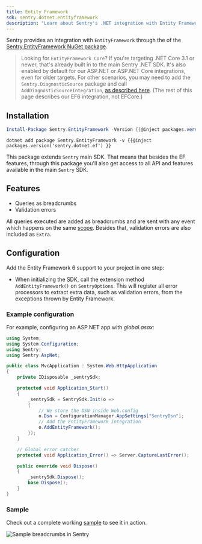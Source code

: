 ```yaml
---
title: Entity Framework
sdk: sentry.dotnet.entityframework
description: "Learn about Sentry's .NET integration with Entity Framework."
---
```


Sentry provides an integration with `EntityFramework` through the of the [Sentry.EntityFramework NuGet package](https://www.nuget.org/packages/Sentry.EntityFramework).

> Looking for `EntityFramework Core`? If you're targeting .NET Core 3.1 or newer, that's already built in to the main Sentry .NET SDK. It's also enabled by default for our ASP.NET or ASP.NET Core integrations, even for older targets. For other scenarios, you may need to add the `Sentry.DiagnosticSource` package and call `AddDiagnosticSourceIntegration`, [as described here](/platforms/dotnet/tracing/instrumentation/automatic-instrumentation/#diagnosticsource-integration). (The rest of this page describes our EF6 integration, not EFCore.)

## Installation

```powershell {tabTitle:Package Manager}
Install-Package Sentry.EntityFramework -Version {{@inject packages.version('sentry.dotnet.ef') }}
```

```shell {tabTitle:.NET Core CLI}
dotnet add package Sentry.EntityFramework -v {{@inject packages.version('sentry.dotnet.ef') }}
```

This package extends `Sentry` main SDK. That means that besides the EF features, through this package you'll also get access to all API and features available in the main `Sentry` SDK.

## Features

- Queries as breadcrumbs
- Validation errors

All queries executed are added as breadcrumbs and are sent with any event which happens on the same [scope](enriching-events/scopes/). Besides that, validation errors are also included as `Extra`.

## Configuration

Add the Entity Framework 6 support to your project in one step:

- When initializing the SDK, call the extension method `AddEntityFramework()` on `SentryOptions`. This will register all error processors to extract extra data, such as validation errors, from the exceptions thrown by Entity Framework.

### Example configuration

For example, configuring an ASP.NET app with _global.asax_:

```csharp {filename:global.asax}
using System;
using System.Configuration;
using Sentry;
using Sentry.AspNet;

public class MvcApplication : System.Web.HttpApplication
{
    private IDisposable _sentrySdk;

    protected void Application_Start()
    {
        _sentrySdk = SentrySdk.Init(o =>
        {
            // We store the DSN inside Web.config
            o.Dsn = ConfigurationManager.AppSettings["SentryDsn"];
            // Add the EntityFramework integration
            o.AddEntityFramework();
        });
    }

    // Global error catcher
    protected void Application_Error() => Server.CaptureLastError();

    public override void Dispose()
    {
        _sentrySdk.Dispose();
        base.Dispose();
    }
}
```

### Sample

Check out a complete working [sample](https://github.com/getsentry/sentry-dotnet-ef/tree/master/samples/Sentry.Samples.AspNet.Mvc) to see it in action.

![Sample breadcrumbs in Sentry](./img/dotnet-entityframework.png)

